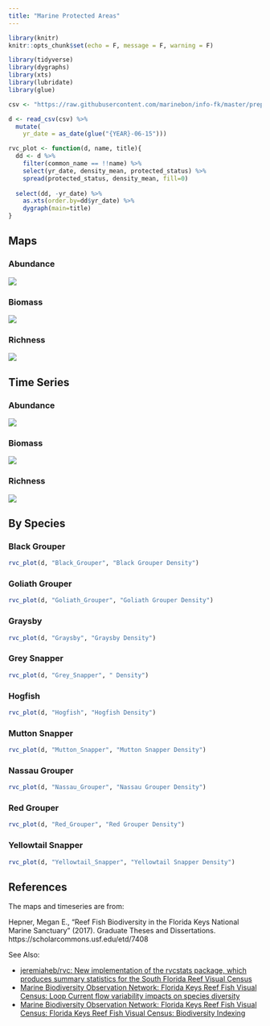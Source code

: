 ```yaml
---
title: "Marine Protected Areas"
---
```


```r
library(knitr)
knitr::opts_chunk$set(echo = F, message = F, warning = F)
```

```r
library(tidyverse)
library(dygraphs)
library(xts)
library(lubridate)
library(glue)

csv <- "https://raw.githubusercontent.com/marinebon/info-fk/master/prep/data/rvc_exploited_species/exploited_fk_den.csv"

d <- read_csv(csv) %>% 
  mutate(
    yr_date = as_date(glue("{YEAR}-06-15")))

rvc_plot <- function(d, name, title){
  dd <- d %>% 
    filter(common_name == !!name) %>% 
    select(yr_date, density_mean, protected_status) %>% 
    spread(protected_status, density_mean, fill=0)
  
  select(dd, -yr_date) %>%
    as.xts(order.by=dd$yr_date) %>%
    dygraph(main=title) 
}
```

## Maps {.tabset}

### Abundance
![](./img/Hepner-2017_Fig-5a_map-RVC-abundance.png)

### Biomass

![](./img/Hepner-2017_Fig-5b_map-RVC-biomass.png)

### Richness

![](./img/Hepner-2017_Fig-5d_map-RVC-richness.png)

## Time Series {.tabset}

### Abundance

![](./img/Hepner-2017_Fig-6a_time-RVC-abundance.png)

### Biomass

![](./img/Hepner-2017_Fig-6b_time-RVC-biomass.png)

### Richness

![](./img/Hepner-2017_Fig-6d_time-RVC-richness.png)


## By Species {.tabset}

### Black Grouper

```r
rvc_plot(d, "Black_Grouper", "Black Grouper Density")
```

### Goliath Grouper

```r
rvc_plot(d, "Goliath_Grouper", "Goliath Grouper Density")
```

### Graysby

```r
rvc_plot(d, "Graysby", "Graysby Density")
```

### Grey Snapper

```r
rvc_plot(d, "Grey_Snapper", " Density")
```

### Hogfish

```r
rvc_plot(d, "Hogfish", "Hogfish Density")
```

### Mutton Snapper

```r
rvc_plot(d, "Mutton_Snapper", "Mutton Snapper Density")
```

### Nassau Grouper

```r
rvc_plot(d, "Nassau_Grouper", "Nassau Grouper Density")
```

### Red Grouper

```r
rvc_plot(d, "Red_Grouper", "Red Grouper Density")
```

### Yellowtail Snapper

```r
rvc_plot(d, "Yellowtail_Snapper", "Yellowtail Snapper Density")
```

## References

The maps and timeseries are from:

Hepner, Megan E., "Reef Fish Biodiversity in the Florida Keys National Marine Sanctuary" (2017). Graduate Theses and Dissertations. https://scholarcommons.usf.edu/etd/7408

See Also:

* [jeremiaheb/rvc: New implementation of the rvcstats package, which produces summary statistics for the South Florida Reef Visual Census](https://github.com/jeremiaheb/rvc)
* [Marine Biodiversity Observation Network: Florida Keys Reef Fish Visual Census: Loop Current flow variability impacts on species diversity](https://mbon.ioos.us/#default-data/6.1)
* [Marine Biodiversity Observation Network: Florida Keys Reef Fish Visual Census: Florida Keys Reef Fish Visual Census: Biodiversity Indexing](https://mbon.ioos.us/#metadata/53cb8d58-ae4d-43e1-aea3-640db9491db2/875de156-d933-4373-bb09-486c25eccfb2)


